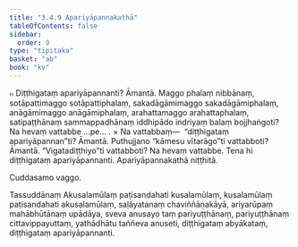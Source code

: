 ```yaml
---
title: "3.4.9 Apariyāpannakathā"
tableOfContents: false
sidebar:
  order: 9
type: "tipitaka"
basket: "ab"
book: "kv"
---
```



<DynamicBreadcrumb />

<Division number="709" book="kv" bookNo="32" page="367">

<Paragraph number="2270" book="kv">
๐ Diṭṭhigataṃ apariyāpannanti? Āmantā. Maggo phalaṃ nibbānaṃ, sotāpattimaggo sotāpattiphalaṃ, sakadāgāmimaggo sakadāgāmiphalaṃ, anāgāmimaggo anāgāmiphalaṃ, arahattamaggo arahattaphalaṃ, satipaṭṭhānaṃ sammappadhānaṃ iddhipādo indriyaṃ balaṃ bojjhaṅgoti? Na hevaṃ vattabbe …pe… .
</Paragraph>

</Division>
<Division number="710" book="kv" bookNo="32" page="367">

<Paragraph number="2271" book="kv">
× Na vattabbaṃ—  “diṭṭhigataṃ apariyāpannan”ti? Āmantā. Puthujjano “kāmesu vītarāgo”ti vattabboti? Āmantā. “Vigatadiṭṭhiyo”ti vattabboti? Na hevaṃ vattabbe. Tena hi diṭṭhigataṃ apariyāpannanti.

</Paragraph>
</Division>

<Paragraph number="2272" type="center" book="kv">
Apariyāpannakathā niṭṭhitā.

  
Cuddasamo vaggo.



</Paragraph>

<Paragraph number="2273" type="center" book="kv">
Tassuddānaṃ


</Paragraph>

<Paragraph number="2274" book="kv">
Akusalamūlaṃ paṭisandahati kusalamūlaṃ, kusalamūlaṃ paṭisandahati akusalamūlaṃ, saḷāyatanaṃ chaviññāṇakāyā, ariyarūpaṃ mahābhūtānaṃ upādāya, sveva anusayo taṃ pariyuṭṭhānaṃ, pariyuṭṭhānaṃ cittavippayuttaṃ, yathādhātu taññeva anuseti, diṭṭhigataṃ abyākataṃ, diṭṭhigataṃ apariyāpannanti.
</Paragraph>